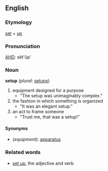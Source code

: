 ==English==

===Etymology===
[[set]] + [[up]]

===Pronunciation===

[[AHD]]: sĕt'ŭp'

===Noun===
'''setup''' (''plural'': [[setups]])

#equipment designed for a purpose
#*"The setup was unimaginably complex."
#the fashion in which something is organized
#*"It was an elegant setup."
#an act to frame someone
#*"Trust me, that was a setup!"

====Synonyms====
*(''equipment''): [[apparatus]]

===Related words===

*[[set up]], the adjective and verb